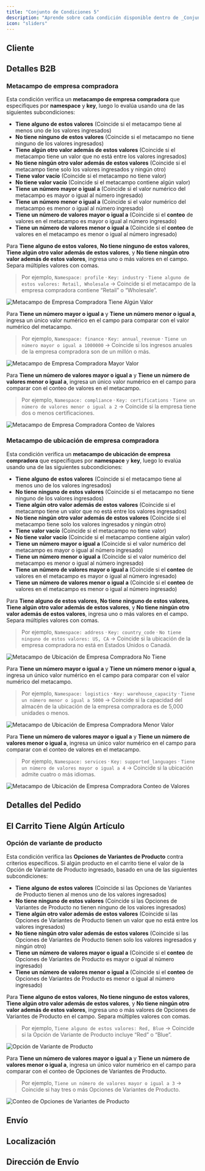 ```yaml
---
title: "Conjunto de Condiciones 5"
description: "Aprende sobre cada condición disponible dentro de _Conjunto de <br />Condiciones 5_."
icon: "sliders"
---
```



<Always />

<PreviousAllConditionsInvalid />

## Cliente

<NewCustomer />
<RepeatCustomer />
<CustomerTotalPreviousSpent />
<EmailAddress />
<CustomerTag />
<CustomerTags />

## Detalles B2B

### Metacampo de empresa compradora

Esta condición verifica un **metacampo de empresa compradora** que especifiques por **namespace** y **key**, luego lo evalúa usando una de las siguientes subcondiciones:

- **Tiene alguno de estos valores** (Coincide si el metacampo tiene al menos uno de los valores ingresados)  
- **No tiene ninguno de estos valores** (Coincide si el metacampo no tiene ninguno de los valores ingresados)  
- **Tiene algún otro valor además de estos valores** (Coincide si el metacampo tiene un valor que no está entre los valores ingresados)  
- **No tiene ningún otro valor además de estos valores** (Coincide si el metacampo tiene solo los valores ingresados y ningún otro)  
- **Tiene valor vacío** (Coincide si el metacampo no tiene valor)  
- **No tiene valor vacío** (Coincide si el metacampo contiene algún valor)  
- **Tiene un número mayor o igual a** (Coincide si el valor numérico del metacampo es mayor o igual al número ingresado)  
- **Tiene un número menor o igual a** (Coincide si el valor numérico del metacampo es menor o igual al número ingresado)  
- **Tiene un número de valores mayor o igual a** (Coincide si el **conteo** de valores en el metacampo es mayor o igual al número ingresado)  
- **Tiene un número de valores menor o igual a** (Coincide si el **conteo** de valores en el metacampo es menor o igual al número ingresado)  

Para **Tiene alguno de estos valores**, **No tiene ninguno de estos valores**, **Tiene algún otro valor además de estos valores**, y **No tiene ningún otro valor además de estos valores**, ingresa uno o más valores en el campo. Separa múltiples valores con comas.

> Por ejemplo, `Namespace: profile` · `Key: industry` · `Tiene alguno de estos valores: Retail, Wholesale` → Coincide si el metacampo de la empresa compradora contiene “Retail” o “Wholesale”.

<img
  src="/images/essentials/condition-sets/purchasing-company-metafield-has-any-value.webp"
  alt="Metacampo de Empresa Compradora Tiene Algún Valor"
/>

Para **Tiene un número mayor o igual a** y **Tiene un número menor o igual a**, ingresa un único valor numérico en el campo para comparar con el valor numérico del metacampo.

> Por ejemplo, `Namespace: finance` · `Key: annual_revenue` · `Tiene un número mayor o igual a 1000000` → Coincide si los ingresos anuales de la empresa compradora son de un millón o más.

<img
  src="/images/essentials/condition-sets/purchasing-company-metafield-greater-value.webp"
  alt="Metacampo de Empresa Compradora Mayor Valor"
/>

Para **Tiene un número de valores mayor o igual a** y **Tiene un número de valores menor o igual a**, ingresa un único valor numérico en el campo para comparar con el conteo de valores en el metacampo.

> Por ejemplo, `Namespace: compliance` · `Key: certifications` · `Tiene un número de valores menor o igual a 2` → Coincide si la empresa tiene dos o menos certificaciones.

<img
  src="/images/essentials/condition-sets/purchasing-company-metafield-values-count.webp"
  alt="Metacampo de Empresa Compradora Conteo de Valores"
/>

### Metacampo de ubicación de empresa compradora

Esta condición verifica un **metacampo de ubicación de empresa compradora** que especifiques por **namespace** y **key**, luego lo evalúa usando una de las siguientes subcondiciones:

- **Tiene alguno de estos valores** (Coincide si el metacampo tiene al menos uno de los valores ingresados)  
- **No tiene ninguno de estos valores** (Coincide si el metacampo no tiene ninguno de los valores ingresados)  
- **Tiene algún otro valor además de estos valores** (Coincide si el metacampo tiene un valor que no está entre los valores ingresados)  
- **No tiene ningún otro valor además de estos valores** (Coincide si el metacampo tiene solo los valores ingresados y ningún otro)  
- **Tiene valor vacío** (Coincide si el metacampo no tiene valor)  
- **No tiene valor vacío** (Coincide si el metacampo contiene algún valor)  
- **Tiene un número mayor o igual a** (Coincide si el valor numérico del metacampo es mayor o igual al número ingresado)  
- **Tiene un número menor o igual a** (Coincide si el valor numérico del metacampo es menor o igual al número ingresado)  
- **Tiene un número de valores mayor o igual a** (Coincide si el **conteo** de valores en el metacampo es mayor o igual al número ingresado)  
- **Tiene un número de valores menor o igual a** (Coincide si el **conteo** de valores en el metacampo es menor o igual al número ingresado)  

Para **Tiene alguno de estos valores**, **No tiene ninguno de estos valores**, **Tiene algún otro valor además de estos valores**, y **No tiene ningún otro valor además de estos valores**, ingresa uno o más valores en el campo. Separa múltiples valores con comas.

> Por ejemplo, `Namespace: address` · `Key: country_code` · `No tiene ninguno de estos valores: US, CA` → Coincide si la ubicación de la empresa compradora no está en Estados Unidos o Canadá.

<img
  src="/images/essentials/condition-sets/purchasing-company-location-metafield-does-not-have.webp"
  alt="Metacampo de Ubicación de Empresa Compradora No Tiene"
/>

Para **Tiene un número mayor o igual a** y **Tiene un número menor o igual a**, ingresa un único valor numérico en el campo para comparar con el valor numérico del metacampo.

> Por ejemplo, `Namespace: logistics` · `Key: warehouse_capacity` · `Tiene un número menor o igual a 5000` → Coincide si la capacidad del almacén de la ubicación de la empresa compradora es de 5,000 unidades o menos.

<img
  src="/images/essentials/condition-sets/purchasing-company-location-metafield-less-value.webp"
  alt="Metacampo de Ubicación de Empresa Compradora Menor Valor"
/>

Para **Tiene un número de valores mayor o igual a** y **Tiene un número de valores menor o igual a**, ingresa un único valor numérico en el campo para comparar con el conteo de valores en el metacampo.

> Por ejemplo, `Namespace: services` · `Key: supported_languages` · `Tiene un número de valores mayor o igual a 4` → Coincide si la ubicación admite cuatro o más idiomas.

<img
  src="/images/essentials/condition-sets/purchasing-company-location-metafield-values-count.webp"
  alt="Metacampo de Ubicación de Empresa Compradora Conteo de Valores"
/>

## Detalles del Pedido

<OrderTotalAmount />
<OrderSubtotalAmount />
<OrderTotalQuantity />
<OrderTotalWeight />

## El Carrito Tiene Algún Artículo

<ProductTag />
<ProductTags />

### Opción de variante de producto

Esta condición verifica las **Opciones de Variantes de Producto** contra criterios específicos. Si algún producto en el carrito tiene el valor de la Opción de Variante de Producto ingresado, basado en una de las siguientes subcondiciones:

- **Tiene alguno de estos valores** (Coincide si las Opciones de Variantes de Producto tienen al menos uno de los valores ingresados)  
- **No tiene ninguno de estos valores** (Coincide si las Opciones de Variantes de Producto no tienen ninguno de los valores ingresados)  
- **Tiene algún otro valor además de estos valores** (Coincide si las Opciones de Variantes de Producto tienen un valor que no está entre los valores ingresados)  
- **No tiene ningún otro valor además de estos valores** (Coincide si las Opciones de Variantes de Producto tienen solo los valores ingresados y ningún otro)  
- **Tiene un número de valores mayor o igual a** (Coincide si el **conteo** de Opciones de Variantes de Producto es mayor o igual al número ingresado)  
- **Tiene un número de valores menor o igual a** (Coincide si el **conteo** de Opciones de Variantes de Producto es menor o igual al número ingresado)  

Para **Tiene alguno de estos valores**, **No tiene ninguno de estos valores**, **Tiene algún otro valor además de estos valores**, y **No tiene ningún otro valor además de estos valores**, ingresa uno o más valores de Opciones de Variantes de Producto en el campo. Separa múltiples valores con comas.

> Por ejemplo, `Tiene alguno de estos valores: Red, Blue` → Coincide si la Opción de Variante de Producto incluye “Red” o “Blue”.

<img
  src="/images/essentials/condition-sets/product-variant-option.webp"
  alt="Opción de Variante de Producto"
/>

Para **Tiene un número de valores mayor o igual a** y **Tiene un número de valores menor o igual a**, ingresa un único valor numérico en el campo para comparar con el conteo de Opciones de Variantes de Producto.

> Por ejemplo, `Tiene un número de valores mayor o igual a 3` → Coincide si hay tres o más Opciones de Variantes de Producto.

<img
  src="/images/essentials/condition-sets/count-product-variant-option.webp"
  alt="Conteo de Opciones de Variantes de Producto"
/>

## Envío

<SelectedShippingTypeShipPickup />
<ShippingMethodsAvailable />

## Localización
<UserLanguage />
<Market />

## Dirección de Envío

<ShippingAddressIsEmpty />
<ShippingAddressIsNotEmpty />
<FullNameFirstNameLastName />
<FirstName />
<LastName />
<Company />
<PhoneNumber />
<CityArea />
<ProvinceCodeStateCode />
<Country />
<ZipCodePostalCode />
